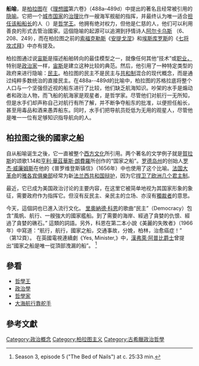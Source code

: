 {{柏拉圖對話錄}}

'''船喻'''，是[[柏拉图|柏拉图]]在《[[理想国|理想國]]第六卷》（488a–489d）中提出的著名且经常被引用的[[隐喻|隐喻]]。它把一个[[城邦|城市国家]]的[[治理|治理]]比作一艘海军舰艇的指挥，并最终认为唯一适合[[船長|担任]][[輪船|该船]][[船長|船长]]的人（{{Lang-grc-gre|ναῦς}}）是[[哲学王|哲学王]]。他拥有绝对权力，但他是仁慈的人，他们可以利用善良的形式去管治國家。這個隐喻的起源可以追溯到抒情诗人[[阿尔卡埃乌斯|阿尔卡乌斯]] （6、208、249），而在柏拉图之前的[[索福克勒斯|索福克勒斯]]《[[安提戈涅_(索福克勒斯版)|安提戈涅]]》和[[埃斯库罗斯|埃斯库罗斯]]的《[[七将攻忒拜|七将攻忒拜]]》中亦有提及。

柏拉图通过说[[宙斯|宙斯]]是描述船舶转向的最佳模型之一，就像任何其他“技术”或[[專業|职业，]]特别是[[政治人物|政治家]]一样，[[宙斯|宙斯]]是建立这种比较的典范。然后，他引用了一种特定类型的政府来进行隐喻：[[民主|民主]]。柏拉图的民主不是民主与[[共和制|共和制]]混合的现代概念，而是通过纯粹多数统治的直接民主。在488a--489d的比喻中，柏拉图的苏格拉底将整个人口与一个坚强但近视的船东进行了比较，他们缺乏航海知识。吵架的水手是煽动者和政治人物，而飞船的航海家是观星者，是哲学家。尽管他们对航行一无所知，但是水手们却声称自己对航行有所了解，并不断争夺船东的批准，以便担任船长，甚至用毒品和酒来愚弄船东。同时，水手们把导航员贬低为无用的观星人，尽管他是唯一一位有足够知识指导航向的人。

== 柏拉图之後的國家之船 ==
自从船喻诞生之後，它一直被整个[[西方文化|西方文化]]所引用。两个著名的文学例子就是[[贺拉斯|賀拉斯]]的颂歌1.14和[[亨利·華茲華斯·朗費羅|亨利·華茲華斯·朗費羅]]所创作的“国家之船”。[[罗德岛州|罗德岛州]]的创始人[[罗杰·威廉姆斯|罗杰·威廉姆斯]]在他的《普罗维登斯镇信》（1656年）中也使用了这个比喻。[[法国大革命|法国大革命]]的[[雅各賓俱樂部|雅各宾俱樂部]]经常为新[[法兰西第一共和国|法兰西共和国]][[法国大革命战争|辩护]]，因为它[[法国大革命战争|捍卫了欧洲几个君主制]]。

最近，它已成为美国政治讨论的主要内容，在这里它被简单地视为其国家形象的象征，需要政府作为指挥它。但沒有反民主、亲民主的立场、亦沒有[[独裁|獨裁者]]的意思。

今天，這個詞也已進入流行文化。 [[里奥纳德·科恩|里奧納德·科恩]]的歌曲“民主”（Democracy）包含“風帆、航行、一艘強大的國家艦船。到了需要的海岸、經過了貪婪的仇恨、經過了貪婪的礁石。” 這類的詞語。另外，科恩在第二本小說《美麗的失敗者》（1966年）中寫道：“航行，航行，國家之船，交通事故，分娩，柏林，治愈癌症！” （第12頁）。 在英國電視連續劇《Yes, Minister,》中，[[汉弗莱·阿普比|漢弗萊·阿普比爵士]]曾提出“國家之船是唯一從頂部洩漏的船”。 <ref>Season 3, episode 5 ("The Bed of Nails") at c. 25:33 min.</ref>

==參看==
*[[哲學王|哲學王]]
*[[政治學|政治學]]
*[[哲學家|哲學家]]
*[[大海航行靠舵手|大海航行靠舵手]]

==參考文獻==
{{reflist}}

[[Category:政治概念|Category:政治概念]]
[[Category:柏拉图主义|Category:柏拉图主义]]
[[Category:古希臘政治哲學|Category:古希臘政治哲學]]